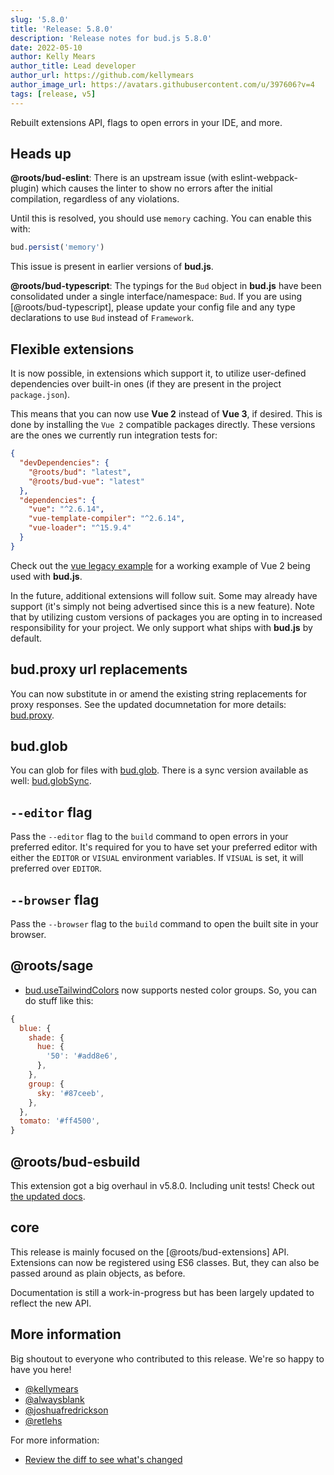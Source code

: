```yaml
---
slug: '5.8.0'
title: 'Release: 5.8.0'
description: 'Release notes for bud.js 5.8.0'
date: 2022-05-10
author: Kelly Mears
author_title: Lead developer
author_url: https://github.com/kellymears
author_image_url: https://avatars.githubusercontent.com/u/397606?v=4
tags: [release, v5]
---
```


Rebuilt extensions API, flags to open errors in your IDE, and more.

<!--truncate-->

## Heads up

**@roots/bud-eslint**: There is an upstream issue (with eslint-webpack-plugin) which causes the linter to show no errors after the initial compilation, regardless of any violations.

Until this is resolved, you should use `memory` caching. You can enable this with:

```ts file="bud.config.js"
bud.persist('memory')
```

This issue is present in earlier versions of **bud.js**.

**@roots/bud-typescript**: The typings for the `Bud` object in **bud.js** have been consolidated under a single interface/namespace: `Bud`.
If you are using [@roots/bud-typescript], please update your config file and any type declarations to use `Bud` instead of `Framework`.

## Flexible extensions

It is now possible, in extensions which support it, to utilize user-defined dependencies over built-in ones (if they are present in the project `package.json`).

This means that you can now use **Vue 2** instead of **Vue 3**, if desired. This is done by installing the `Vue 2` compatible packages directly. These versions are the ones we currently
run integration tests for:

```json
{
  "devDependencies": {
    "@roots/bud": "latest",
    "@roots/bud-vue": "latest"
  },
  "dependencies": {
    "vue": "^2.6.14",
    "vue-template-compiler": "^2.6.14",
    "vue-loader": "^15.9.4"
  }
}
```

Check out the [vue legacy example](https://github.com/roots/bud/tree/main/examples/vue-legacy) for a working example of Vue 2 being used with **bud.js**.

In the future, additional extensions will follow suit. Some may already have support (it's simply not being advertised since this is a new feature).
Note that by utilizing custom versions of packages you are opting in to increased responsibility for your project. We only support what ships with **bud.js** by default.

## bud.proxy url replacements

You can now substitute in or amend the existing string replacements for proxy responses. See the updated documnetation for more details: [bud.proxy](/docs/bud.proxy).

## bud.glob

You can glob for files with [bud.glob](/docs/bud.glob). There is a sync version available as well: [bud.globSync](/docs/bud.globSync).

## `--editor` flag

Pass the `--editor` flag to the `build` command to open errors in your preferred editor.
It's required for you to have set your preferred editor with either the `EDITOR` or `VISUAL` environment variables.
If `VISUAL` is set, it will preferred over `EDITOR`.

## `--browser` flag

Pass the `--browser` flag to the `build` command to open the built site in your browser.

## @roots/sage

- [bud.useTailwindColors](https://bud.js.org/extensions/sage#defining-themejson-colors-from-tailwindconfigjs) now supports nested color groups. So, you can do stuff like this:

```js
{
  blue: {
    shade: {
      hue: {
        '50': '#add8e6',
      },
    },
    group: {
      sky: '#87ceeb',
    },
  },
  tomato: '#ff4500',
}
```

## @roots/bud-esbuild

This extension got a big overhaul in v5.8.0. Including unit tests! Check out [the updated docs](/extensions/bud-esbuild).

## core

This release is mainly focused on the [@roots/bud-extensions] API. Extensions can now be registered using ES6 classes. But, they can also be passed around as plain objects, as before.

Documentation is still a work-in-progress but has been largely updated to reflect the new API.

## More information

Big shoutout to everyone who contributed to this release. We're so happy to have you here!

- [@kellymears](https://github.com/kellymears)
- [@alwaysblank](https://github.com/alwaysblank)
- [@joshuafredrickson](https://github.com/joshuafredrickson)
- [@retlehs](https://github.com/retlehs)

For more information:

- [Review the diff to see what's changed](https://github.com/roots/bud/compare/v5.7.7...v5.8.0)
